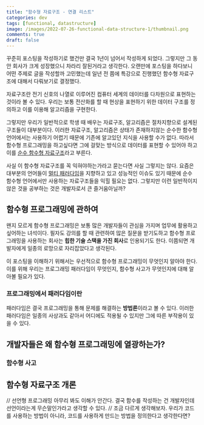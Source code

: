 ```yaml
---
title: "함수형 자료구조 - 연결 리스트"
categories: dev
tags: [functional, datastructure]
image: /images/2022-07-26-functional-data-structure-1/thumbnail.png
comments: true
draft: false
---
```



꾸준히 포스팅을 작성하기로 했건만 결국 1년이 넘어서 작성하게 되었다. 그렇지만 그 동안 회사가 크게 성장했으니 차라리 잘된거라고 생각한다. 오랜만에 포스팅을 하다보니 어떤 주제로 글을 작성할까 고민했는데 일년 전 쯤에 특강으로 진행했던 함수형 자료구조에 대해서 다뤄보기로 결정했다.

자료구조란 전기 신호의 나열로 이루어진 컴퓨터 세계의 데이터를 다차원으로 표현하는 것이라 볼 수 있다. 우리는 보통 전산화를 할 때 현상을 표현하기 위한 데이터 구조를 정의하고 이를 이용해 알고리즘을 구현한다.

그렇지만 우리가 일반적으로 학생 때 배우는 자료구조, 알고리즘은 절차지향으로 설계된 구조들이 대부분이다. 이러한 자료구조, 알고리즘은 상태가 존재하지않는 순수한 함수형 언어에서는 사용하기 어렵기 때문에 기존에 알고있던 지식을 사용할 수가 없다. 따라서 함수형 프로그래밍을 하고싶다면 그에 걸맞는 방식으로 데이터를 표현할 수 있어야 하고 이를 [순수 함수형 자료구조](https://en.wikipedia.org/wiki/Purely_functional_data_structure)라고 부른다.

사실 이 함수형 자료구조를 꼭 익혀야하는가라고 묻는다면 사실 그렇지는 않다. 요즘은 대부분의 언어들이 [멀티 패러다임](https://ko.wikipedia.org/wiki/%EB%8B%A4%EC%A4%91_%ED%8C%A8%EB%9F%AC%EB%8B%A4%EC%9E%84_%ED%94%84%EB%A1%9C%EA%B7%B8%EB%9E%98%EB%B0%8D_%EC%96%B8%EC%96%B4)을 지향하고 있고 성능적인 이슈도 있기 때문에 순수 함수형 언어에서만 사용하는 자료구조들을 익힐 필요는 없다. 그렇지만 이런 일반적이지 않은 것을 공부하는 것은 개발자로서 큰 즐거움아닐까?

## 함수형 프로그래밍에 관하여

왠지 모르게 함수형 프로그래밍은 보통 많은 개발자들이 관심을 가지며 업무에 활용하고 싶어하는 녀석이다. 필자도 강의를 할 때 관련하여 많은 질문을 받기도하고 함수형 프로그래밍을 사용하는 회사는 **힙한 기술 스택을 가진 회사**로 인용되기도 한다. 이쯤되면 개발자에게 일종의 로망으로 자리잡았다고 생각된다.

이 포스팅을 이해하기 위해서는 우선적으로 함수형 프로그래밍이 무엇인지 알아야 한다. 이를 위해 우리는 프로그래밍 패러다임이 무엇인지, 함수형 사고가 무엇인지에 대해 알아볼 필요가 있다.

### 프로그래밍에서 패러다임이란

패러다임은 결국 프로그래밍을 통해 문제를 해결하는 **방법론**이라고 볼 수 있다. 이러한 패러다임은 일종의 사상과도 같아서 어디에도 적용될 수 있지만 그에 따른 부작용이 있을 수 있다.

## 개발자들은 왜 함수형 프로그래밍에 열광하는가?

### 함수형 사고



## 함수형 자료구조 개론

// 선언형 프로그래밍 아무리 봐도 이해가 안간다. 결국 함수를 작성하는 건 개발자인데 선언이라는게 무슨말인가라고 생각할 수 있다.
// 조금 다르게 생각해보자. 우리가 코드를 사용하는 방법이 아니라, 코드를 사용하게 만드는 방법을 정의한다고 생각한다면?
